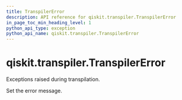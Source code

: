 ```yaml
---
title: TranspilerError
description: API reference for qiskit.transpiler.TranspilerError
in_page_toc_min_heading_level: 1
python_api_type: exception
python_api_name: qiskit.transpiler.TranspilerError
---
```


# qiskit.transpiler.TranspilerError

<Class id="qiskit.transpiler.TranspilerError" github="https://github.com/qiskit/qiskit/tree/stable/0.19/qiskit/transpiler/exceptions.py" signature="TranspilerError(*message)">
  Exceptions raised during transpilation.

  Set the error message.
</Class>


